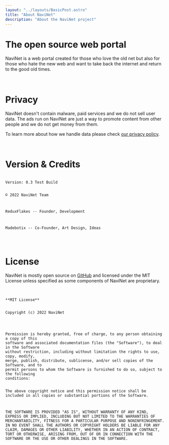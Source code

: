 ```yaml
---
layout: "../layouts/BasicPost.astro"
title: "About NaviNet"
description: "About the NaviNet project"
---
```


<h1>The open source web portal</h1>

NaviNet is a web portal created for those who love the old net but also for those who hate the new web and want to take back the internet and return to the good old times.

<br />

<h1>Privacy</h1>

NaviNet doesn't contain malware, paid services and we do not sell user data. The ads run on NaviNet are just a way to promote content from other people and we do not get money from them.

To learn more about how we handle data please check [our privacy policy](/about/privacy).

<br />

<h1>Version & Credits</h1>

<code>
Version: 0.3 Test Build

&copy; 2022 NaviNet Team

ReduxFlakes -- Founder, Development

Madebotix -- Co-Founder, Art Design, Ideas

</code>

<br />

<h1>License</h1>

NaviNet is mostly open source on [GitHub](https://github.com/navinet-open) and licensed under the MIT License unless specified as some components of NaviNet are proprietary.

<br />

<code>
**MIT License**

Copyright (c) 2022 NaviNet

<br />
Permission is hereby granted, free of charge, to any person obtaining a copy of this
software and associated documentation files (the "Software"), to deal in the Software
without restriction, including without limitation the rights to use, copy, modify,
merge, publish, distribute, sublicense, and/or sell copies of the Software, and to
permit persons to whom the Software is furnished to do so, subject to the following
conditions:

The above copyright notice and this permission notice shall be included in all
copies or substantial portions of the Software.

THE SOFTWARE IS PROVIDED "AS IS", WITHOUT WARRANTY OF ANY KIND, EXPRESS OR
IMPLIED, INCLUDING BUT NOT LIMITED TO THE WARRANTIES OF MERCHANTABILITY,
FITNESS FOR A PARTICULAR PURPOSE AND NONINFRINGEMENT. IN NO EVENT SHALL THE
AUTHORS OR COPYRIGHT HOLDERS BE LIABLE FOR ANY CLAIM, DAMAGES OR OTHER
LIABILITY, WHETHER IN AN ACTION OF CONTRACT, TORT OR OTHERWISE, ARISING FROM,
OUT OF OR IN CONNECTION WITH THE SOFTWARE OR THE USE OR OTHER DEALINGS IN THE
SOFTWARE.

</code>
